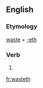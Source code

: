 ==English==

===Etymology===
[[waste]] + [[-eth]]

===Verb===
{{en-verb form}}

# {{en-archaic third-person singular of|waste}}

[[fr:wasteth]]